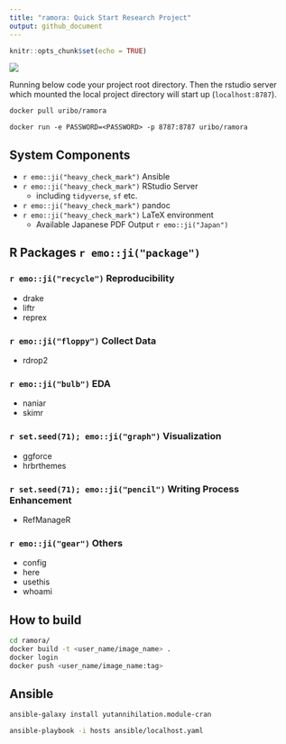 ```yaml
---
title: "ramora: Quick Start Research Project"
output: github_document
---
```


```r
knitr::opts_chunk$set(echo = TRUE)
```

![](inst/header_logo.png)

Running below code your project root directory. Then the rstudio server which mounted the local project directory will start up (`localhost:8787`).

```bash
docker pull uribo/ramora
```

`docker run -e PASSWORD=<PASSWORD> -p 8787:8787 uribo/ramora`


## System Components

- `r emo::ji("heavy_check_mark")` Ansible
- `r emo::ji("heavy_check_mark")` RStudio Server
    - including `tidyverse`, `sf` etc.
- `r emo::ji("heavy_check_mark")` pandoc
- `r emo::ji("heavy_check_mark")` LaTeX environment
    - Available Japanese PDF Output `r emo::ji("Japan")`

## R Packages `r emo::ji("package")`

### `r emo::ji("recycle")` Reproducibility

- drake
- liftr
- reprex

### `r emo::ji("floppy")` Collect Data

- rdrop2

### `r emo::ji("bulb")` EDA

- naniar
- skimr

### `r set.seed(71); emo::ji("graph")` Visualization

- ggforce
- hrbrthemes

### `r set.seed(71); emo::ji("pencil")` Writing Process Enhancement

- RefManageR

### `r emo::ji("gear")` Others

- config
- here
- usethis
- whoami

## How to build

```bash
cd ramora/
docker build -t <user_name/image_name> .
docker login
docker push <user_name/image_name:tag>
```

## Ansible

```bash
ansible-galaxy install yutannihilation.module-cran

ansible-playbook -i hosts ansible/localhost.yaml
```

